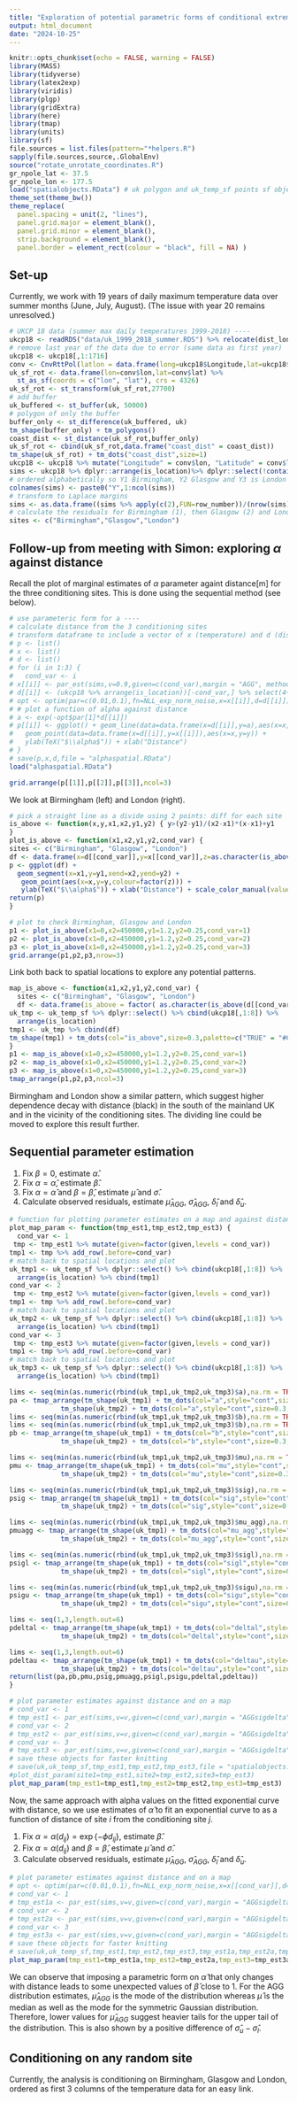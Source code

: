 ```yaml
---
title: "Exploration of potential parametric forms of conditional extreme value models"
output: html_document
date: "2024-10-25"
---
```


```r
knitr::opts_chunk$set(echo = FALSE, warning = FALSE)
library(MASS)
library(tidyverse)
library(latex2exp)
library(viridis)
library(plgp)
library(gridExtra)
library(here)
library(tmap)
library(units)
library(sf)
file.sources = list.files(pattern="*helpers.R")
sapply(file.sources,source,.GlobalEnv)
source("rotate_unrotate_coordinates.R")
gr_npole_lat <- 37.5
gr_npole_lon <- 177.5
load("spatialobjects.RData") # uk polygon and uk_temp_sf points sf objects
theme_set(theme_bw())
theme_replace(
  panel.spacing = unit(2, "lines"),
  panel.grid.major = element_blank(),
  panel.grid.minor = element_blank(),
  strip.background = element_blank(),
  panel.border = element_rect(colour = "black", fill = NA) )
```

## Set-up

Currently, we work with 19 years of daily maximum temperature data over summer months (June, July, August). (The issue with year 20 remains unresolved.)

```r
# UKCP 18 data (summer max daily temperatures 1999-2018) ----
ukcp18 <- readRDS("data/uk_1999_2018_summer.RDS") %>% relocate(dist_london,.after=dist_glasgow)
# remove last year of the data due to error (same data as first year)
ukcp18 <- ukcp18[,1:1716]
conv <- CnvRttPol(latlon = data.frame(long=ukcp18$Longitude,lat=ukcp18$Latitude),spol_coor = c(gr_npole_lon, gr_npole_lat))
uk_sf_rot <- data.frame(lon=conv$lon,lat=conv$lat) %>%
  st_as_sf(coords = c("lon", "lat"), crs = 4326)
uk_sf_rot <- st_transform(uk_sf_rot,27700)
# add buffer
uk_buffered <- st_buffer(uk, 50000)   
# polygon of only the buffer
buffer_only <- st_difference(uk_buffered, uk) 
tm_shape(buffer_only) + tm_polygons()
coast_dist <- st_distance(uk_sf_rot,buffer_only)
uk_sf_rot <- cbind(uk_sf_rot,data.frame("coast_dist" = coast_dist))
tm_shape(uk_sf_rot) + tm_dots("coast_dist",size=1)
ukcp18 <- ukcp18 %>% mutate("Longitude" = conv$lon, "Latitude" = conv$lat, "coast_dist" = uk_sf_rot$coast_dist) %>% relocate(coast_dist,.before = dist_birmingham)
sims <- ukcp18 %>% dplyr::arrange(is_location)%>% dplyr::select(!contains("i")) %>% t() %>% as.data.frame()
# ordered alphabetically so Y1 Birmingham, Y2 Glasgow and Y3 is London
colnames(sims) <- paste0("Y",1:ncol(sims))
# transform to Laplace margins
sims <- as.data.frame((sims %>% apply(c(2),FUN=row_number))/(nrow(sims)+1)) %>% apply(c(1,2),FUN=unif_laplace_pit) %>% as.data.frame()
# calculate the residuals for Birmingham (1), then Glasgow (2) and London (3)
sites <- c("Birmingham","Glasgow","London")

```

## Follow-up from meeting with Simon: exploring $\alpha$ against distance

Recall the plot of marginal estimates of $\alpha$ parameter againt distance[m] for the three conditioning sites. This is done using the sequential method (see below).

```r
# use parameteric form for a ----
# calculate distance from the 3 conditioning sites
# transform dataframe to include a vector of x (temperature) and d (distance from the conditioning site)
# p <- list()
# x <- list()
# d <- list()
# for (i in 1:3) {
#   cond_var <- i
# x[[i]] <- par_est(sims,v=0.9,given=c(cond_var),margin = "AGG", method="sequential")$a
# d[[i]] <- (ukcp18 %>% arrange(is_location))[-cond_var,] %>% select(4+cond_var) %>% pull() %>% units::drop_units()
# opt <- optim(par=c(0.01,0.1),fn=NLL_exp_norm_noise,x=x[[i]],d=d[[i]])
# # plot a function of alpha against distance
# a <- exp(-opt$par[1]*d[[i]])
# p[[i]] <- ggplot() + geom_line(data=data.frame(x=d[[i]],y=a),aes(x=x,y=y)) +
#   geom_point(data=data.frame(x=d[[i]],y=x[[i]]),aes(x=x,y=y)) +
#   ylab(TeX("$\\alpha$")) + xlab("Distance")
# }
# save(p,x,d,file = "alphaspatial.RData")
load("alphaspatial.RData")
```

```r
grid.arrange(p[[1]],p[[2]],p[[3]],ncol=3)
```

We look at Birmingham (left) and London (right).

```r
# pick a straight line as a divide using 2 points: diff for each site 
is_above <- function(x,y,x1,x2,y1,y2) { y>(y2-y1)/(x2-x1)*(x-x1)+y1
}
plot_is_above <- function(x1,x2,y1,y2,cond_var) {
sites <- c("Birmingham", "Glasgow", "London")
df <- data.frame(x=d[[cond_var]],y=x[[cond_var]],z=as.character(is_above(d[[cond_var]],x[[cond_var]],x1=x1,x2=x2,y1=y1,y2=y2)))
p <- ggplot(df) + 
  geom_segment(x=x1,y=y1,xend=x2,yend=y2) +
   geom_point(aes(x=x,y=y,colour=factor(z))) + 
   ylab(TeX("$\\alpha$")) + xlab("Distance") + scale_color_manual(values = c("black", "#C11432")) + ggtitle(sites[cond_var])
return(p)
}

# plot to check Birmingham, Glasgow and London
p1 <- plot_is_above(x1=0,x2=450000,y1=1.2,y2=0.25,cond_var=1)
p2 <- plot_is_above(x1=0,x2=450000,y1=1.2,y2=0.25,cond_var=2)
p3 <- plot_is_above(x1=0,x2=450000,y1=1.2,y2=0.25,cond_var=3)
grid.arrange(p1,p2,p3,nrow=3)
```
Link both back to spatial locations to explore any potential patterns.
```r
map_is_above <- function(x1,x2,y1,y2,cond_var) {
  sites <- c("Birmingham", "Glasgow", "London")
  df <- data.frame(is_above = factor( as.character(is_above(d[[cond_var]],x[[cond_var]],x1=x1,x2=x2,y1=y1,y2=y2)))) %>%  add_row(.before=cond_var)
uk_tmp <- uk_temp_sf %>% dplyr::select() %>% cbind(ukcp18[,1:8]) %>% 
  arrange(is_location) 
tmp1 <- uk_tmp %>% cbind(df)
tm_shape(tmp1) + tm_dots(col="is_above",size=0.3,palette=c("TRUE" = "#C11432", "FALSE" = "black")) + tm_layout(main.title=sites[cond_var])
}
p1 <- map_is_above(x1=0,x2=450000,y1=1.2,y2=0.25,cond_var=1)
p2 <- map_is_above(x1=0,x2=450000,y1=1.2,y2=0.25,cond_var=2)
p3 <- map_is_above(x1=0,x2=450000,y1=1.2,y2=0.25,cond_var=3)
tmap_arrange(p1,p2,p3,ncol=3)
```
Birmingham and London show a similar pattern, which suggest higher dependence decay with distance (black) in the south of the mainland UK and in the vicinity of the conditioning sites. The dividing line could be moved to explore this result further.

## Sequential parameter estimation

1. Fix $\beta=0$, estimate $\hat{\alpha}$.
2. Fix $\alpha=\hat{\alpha}$, estimate $\hat{\beta}$.
3. Fix $\alpha=\hat{\alpha}$ and $\beta=\hat{\beta}$, estimate $\hat{\mu}$ and $\hat{\sigma}$.
4. Calculate observed residuals, estimate $\hat{\mu}_{AGG}$, $\hat{\sigma}_{AGG}$, $\hat{\delta}_l$ and $\hat{\delta}_u$.

```r
# function for plotting parameter estimates on a map and against distance
plot_map_param <- function(tmp_est1,tmp_est2,tmp_est3) {
  cond_var <- 1
 tmp <- tmp_est1 %>% mutate(given=factor(given,levels = cond_var)) 
tmp1 <- tmp %>% add_row(.before=cond_var)
# match back to spatial locations and plot
uk_tmp1 <- uk_temp_sf %>% dplyr::select() %>% cbind(ukcp18[,1:8]) %>% 
  arrange(is_location) %>% cbind(tmp1) 
cond_var <- 2
 tmp <- tmp_est2 %>% mutate(given=factor(given,levels = cond_var))
tmp1 <- tmp %>% add_row(.before=cond_var)
# match back to spatial locations and plot
uk_tmp2 <- uk_temp_sf %>% dplyr::select() %>% cbind(ukcp18[,1:8]) %>% 
  arrange(is_location) %>% cbind(tmp1) 
cond_var <- 3
 tmp <- tmp_est3 %>% mutate(given=factor(given,levels = cond_var))
tmp1 <- tmp %>% add_row(.before=cond_var)
# match back to spatial locations and plot
uk_tmp3 <- uk_temp_sf %>% dplyr::select() %>% cbind(ukcp18[,1:8]) %>% 
  arrange(is_location) %>% cbind(tmp1) 

lims <- seq(min(as.numeric(rbind(uk_tmp1,uk_tmp2,uk_tmp3)$a),na.rm = TRUE),max(as.numeric(rbind(uk_tmp1,uk_tmp2,uk_tmp3)$a),na.rm = TRUE),length.out=5)
pa <- tmap_arrange(tm_shape(uk_tmp1) + tm_dots(col="a",style="cont",size=0.3,palette="viridis",title=TeX("$\\alpha$"), breaks=lims) + tm_layout(main.title="Birmingham"),
             tm_shape(uk_tmp2) + tm_dots(col="a",style="cont",size=0.3,palette="viridis",title=TeX("$\\alpha$"), breaks=lims) + tm_layout(main.title="Glasgow"),tm_shape(uk_tmp3) + tm_dots(col="a",style="cont",size=0.3,palette="viridis",title=TeX("$\\alpha$"), breaks=lims) + tm_layout(main.title="London"),ncol=3)
lims <- seq(min(as.numeric(rbind(uk_tmp1,uk_tmp2,uk_tmp3)$b),na.rm = TRUE),max(as.numeric(rbind(uk_tmp1,uk_tmp2,uk_tmp3)$b),na.rm = TRUE),length.out=5)
lims <- seq(min(as.numeric(rbind(uk_tmp1,uk_tmp2,uk_tmp3)$b),na.rm = TRUE),max(as.numeric(rbind(uk_tmp1,uk_tmp2,uk_tmp3)$b),na.rm = TRUE),length.out=6)
pb <- tmap_arrange(tm_shape(uk_tmp1) + tm_dots(col="b",style="cont",size=0.3,palette="viridis",title=TeX("$\\beta$"), breaks=lims) + tm_layout(main.title="Birmingham"),
             tm_shape(uk_tmp2) + tm_dots(col="b",style="cont",size=0.3,palette="viridis",title=TeX("$\\beta$"), breaks=lims) + tm_layout(main.title="Glasgow"),tm_shape(uk_tmp3) + tm_dots(col="b",style="cont",size=0.3,palette="viridis",title=TeX("$\\beta$"), breaks=lims) + tm_layout(main.title="London"),ncol=3)

lims <- seq(min(as.numeric(rbind(uk_tmp1,uk_tmp2,uk_tmp3)$mu),na.rm = TRUE),max(as.numeric(rbind(uk_tmp1,uk_tmp2,uk_tmp3)$mu),na.rm = TRUE),length.out=6)
pmu <- tmap_arrange(tm_shape(uk_tmp1) + tm_dots(col="mu",style="cont",size=0.3,palette="viridis",title=TeX("$\\mu$"), breaks=lims) + tm_layout(main.title="Birmingham"),
             tm_shape(uk_tmp2) + tm_dots(col="mu",style="cont",size=0.3,palette="viridis",title=TeX("$\\mu$"), breaks=lims) + tm_layout(main.title="Glasgow"),tm_shape(uk_tmp3) + tm_dots(col="mu",style="cont",size=0.3,palette="viridis",title=TeX("$\\mu$"), breaks=lims) + tm_layout(main.title="London"),ncol=3)

lims <- seq(min(as.numeric(rbind(uk_tmp1,uk_tmp2,uk_tmp3)$sig),na.rm = TRUE),max(as.numeric(rbind(uk_tmp1,uk_tmp2,uk_tmp3)$sig),na.rm = TRUE),length.out=6)
psig <- tmap_arrange(tm_shape(uk_tmp1) + tm_dots(col="sig",style="cont",size=0.3,palette="viridis",title=TeX("$\\sigma$"), breaks=lims) + tm_layout(main.title="Birmingham"),
             tm_shape(uk_tmp2) + tm_dots(col="sig",style="cont",size=0.3,palette="viridis",title=TeX("$\\sigma$"), breaks=lims) + tm_layout(main.title="Glasgow"),tm_shape(uk_tmp3) + tm_dots(col="sig",style="cont",size=0.3,palette="viridis",title=TeX("$\\sigma$"), breaks=lims) + tm_layout(main.title="London"),ncol=3)

lims <- seq(min(as.numeric(rbind(uk_tmp1,uk_tmp2,uk_tmp3)$mu_agg),na.rm = TRUE),max(as.numeric(rbind(uk_tmp1,uk_tmp2,uk_tmp3)$mu_agg),na.rm = TRUE),length.out=6)
pmuagg <- tmap_arrange(tm_shape(uk_tmp1) + tm_dots(col="mu_agg",style="cont",size=0.3,palette="viridis",title=TeX("$\\mu_{AGG}$"), breaks=lims) + tm_layout(main.title="Birmingham"),
             tm_shape(uk_tmp2) + tm_dots(col="mu_agg",style="cont",size=0.3,palette="viridis",title=TeX("$\\mu_{AGG}$"), breaks=lims) + tm_layout(main.title="Glasgow"),tm_shape(uk_tmp3) + tm_dots(col="mu_agg",style="cont",size=0.3,palette="viridis",title=TeX("$\\mu_{AGG}$"), breaks=lims) + tm_layout(main.title="London"),ncol=3)

lims <- seq(min(as.numeric(rbind(uk_tmp1,uk_tmp2,uk_tmp3)$sigl),na.rm = TRUE),max(as.numeric(rbind(uk_tmp1,uk_tmp2,uk_tmp3)$sigl),na.rm = TRUE),length.out=6)
psigl <- tmap_arrange(tm_shape(uk_tmp1) + tm_dots(col="sigl",style="cont",size=0.3,palette="viridis",title=TeX("$\\sigma_l$"), breaks=lims) + tm_layout(main.title="Birmingham"),
             tm_shape(uk_tmp2) + tm_dots(col="sigl",style="cont",size=0.3,palette="viridis",title=TeX("$\\sigma_l$"), breaks=lims) + tm_layout(main.title="Glasgow"),tm_shape(uk_tmp3) + tm_dots(col="sigl",style="cont",size=0.3,palette="viridis",title=TeX("$\\sigma_l$"), breaks=lims) + tm_layout(main.title="London"),ncol=3)

lims <- seq(min(as.numeric(rbind(uk_tmp1,uk_tmp2,uk_tmp3)$sigu),na.rm = TRUE),max(as.numeric(rbind(uk_tmp1,uk_tmp2,uk_tmp3)$sigu),na.rm = TRUE),length.out=6)
psigu <- tmap_arrange(tm_shape(uk_tmp1) + tm_dots(col="sigu",style="cont",size=0.3,palette="viridis",title=TeX("$\\sigma_u$"), breaks=lims) + tm_layout(main.title="Birmingham"),
             tm_shape(uk_tmp2) + tm_dots(col="sigu",style="cont",size=0.3,palette="viridis",title=TeX("$\\sigma_u$"), breaks=lims) + tm_layout(main.title="Glasgow"),tm_shape(uk_tmp3) + tm_dots(col="sigu",style="cont",size=0.3,palette="viridis",title=TeX("$\\sigma_u$"), breaks=lims) + tm_layout(main.title="London"),ncol=3)

lims <- seq(1,3,length.out=6)
pdeltal <- tmap_arrange(tm_shape(uk_tmp1) + tm_dots(col="deltal",style="cont",size=0.3,palette="viridis",title=TeX("$\\delta_l$"), breaks=lims) + tm_layout(main.title="Birmingham"),
             tm_shape(uk_tmp2) + tm_dots(col="deltal",style="cont",size=0.3,palette="viridis",title=TeX("$\\delta_l$"), breaks=lims) + tm_layout(main.title="Glasgow"),tm_shape(uk_tmp3) + tm_dots(col="deltal",style="cont",size=0.3,palette="viridis",title=TeX("$\\delta_l$"), breaks=lims) + tm_layout(main.title="London"),ncol=3)

lims <- seq(1,3,length.out=6)
pdeltau <- tmap_arrange(tm_shape(uk_tmp1) + tm_dots(col="deltau",style="cont",size=0.3,palette="viridis",title=TeX("$\\delta_u$"), breaks=lims) + tm_layout(main.title="Birmingham"),
             tm_shape(uk_tmp2) + tm_dots(col="deltau",style="cont",size=0.3,palette="viridis",title=TeX("$\\delta_u$"), breaks=lims) + tm_layout(main.title="Glasgow"),tm_shape(uk_tmp3) + tm_dots(col="deltau",style="cont",size=0.3,palette="viridis",title=TeX("$\\delta_u$"), breaks=lims) + tm_layout(main.title="London"),ncol=3)
return(list(pa,pb,pmu,psig,pmuagg,psigl,psigu,pdeltal,pdeltau))
}
```

```r
# plot parameter estimates against distance and on a map
# cond_var <- 1
# tmp_est1 <- par_est(sims,v=v,given=c(cond_var),margin = "AGGsigdelta", method="sequential2")
# cond_var <- 2
# tmp_est2 <- par_est(sims,v=v,given=c(cond_var),margin = "AGGsigdelta", method="sequential2")
# cond_var <- 3
# tmp_est3 <- par_est(sims,v=v,given=c(cond_var),margin = "AGGsigdelta", method="sequential2")
# save these objects for faster knitting
# save(uk,uk_temp_sf,tmp_est1,tmp_est2,tmp_est3,file = "spatialobjects.RData")
#plot_dist_param(site1=tmp_est1,site2=tmp_est2,site3=tmp_est3)
plot_map_param(tmp_est1=tmp_est1,tmp_est2=tmp_est2,tmp_est3=tmp_est3)
```

Now, the same approach with alpha values on the fitted exponential curve with distance, so we use estimates of $\hat{\alpha}$ to fit an exponential curve to as a function of distance of site $i$ from the conditioning site $j$.

1. Fix $\alpha=\alpha \left( d_{ij} \right) = \exp \left\{ - \phi d_{ij} \right\}$, estimate $\hat{\beta}$.
2. Fix $\alpha=\alpha \left( d_{ij} \right)$ and $\beta=\hat{\beta}$, estimate $\hat{\mu}$ and $\hat{\sigma}$.
3. Calculate observed residuals, estimate $\hat{\mu}_{AGG}$, $\hat{\sigma}_{AGG}$, $\hat{\delta}_l$ and $\hat{\delta}_u$.

```r
# plot parameter estimates against distance and on a map
# opt <- optim(par=c(0.01,0.1),fn=NLL_exp_norm_noise,x=x[[cond_var]],d=d[[cond_var]])
# cond_var <- 1
# tmp_est1a <- par_est(sims,v=v,given=c(cond_var),margin = "AGGsigdelta", method="sequential3", a=exp(-opt$par[1]*d[[cond_var]]))
# cond_var <- 2
# tmp_est2a <- par_est(sims,v=v,given=c(cond_var),margin = "AGGsigdelta", method="sequential3", a=exp(-opt$par[1]*d[[cond_var]]))
# cond_var <- 3
# tmp_est3a <- par_est(sims,v=v,given=c(cond_var),margin = "AGGsigdelta", method="sequential3",a=exp(-opt$par[1]*d[[cond_var]]))
# save these objects for faster knitting
# save(uk,uk_temp_sf,tmp_est1,tmp_est2,tmp_est3,tmp_est1a,tmp_est2a,tmp_est3a,file = "spatialobjects.RData")
plot_map_param(tmp_est1=tmp_est1a,tmp_est2=tmp_est2a,tmp_est3=tmp_est3a)
```

We can observe that imposing a parametric form on $\hat{\alpha}$ that only changes with distance leads to some unexpected values of $\hat{\beta}$ close to $1$. For the AGG distribution estimates, $\hat{\mu}_{AGG}$ is the mode of the distribution whereas $\hat{\mu}$ is the median as well as the mode for the symmetric Gaussian distribution. Therefore, lower values for $\hat{\mu}_{AGG}$ suggest heavier tails for the upper tail of the distribution. This is also shown by a positive difference of $\hat{\sigma}_u-\hat{\sigma}_l$.

## Conditioning on any random site

Currently, the analysis is conditioning on Birmingham, Glasgow and London, ordered as first 3 columns of the temperature data for an easy link. 

```r

```